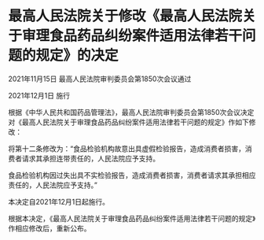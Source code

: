 # 最高人民法院关于修改《最高人民法院关于审理食品药品纠纷案件适用法律若干问题的规定》的决定

2021年11月15日 最高人民法院审判委员会第1850次会议通过

2021年12月1日 施行

  

根据《中华人民共和国药品管理法》，最高人民法院审判委员会第1850次会议决定对《最高人民法院关于审理食品药品纠纷案件适用法律若干问题的规定》作如下修改：

将第十二条修改为：“食品检验机构故意出具虚假检验报告，造成消费者损害，消费者请求其承担连带责任的，人民法院应予支持。

食品检验机构因过失出具不实检验报告，造成消费者损害，消费者请求其承担相应责任的，人民法院应予支持。”

本决定自2021年12月1日起施行。

根据本决定，《最高人民法院关于审理食品药品纠纷案件适用法律若干问题的规定》作相应修改后，重新公布。